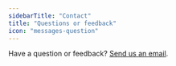 ```yaml
---
sidebarTitle: "Contact"
title: "Questions or feedback"
icon: "messages-question"
---
```


Have a question or feedback? <Icon icon="paper-plane-top" /> [Send us an email](mailto:andy@finta.com?subject=Finta%20Guide%20Question%20/%20Feedback).